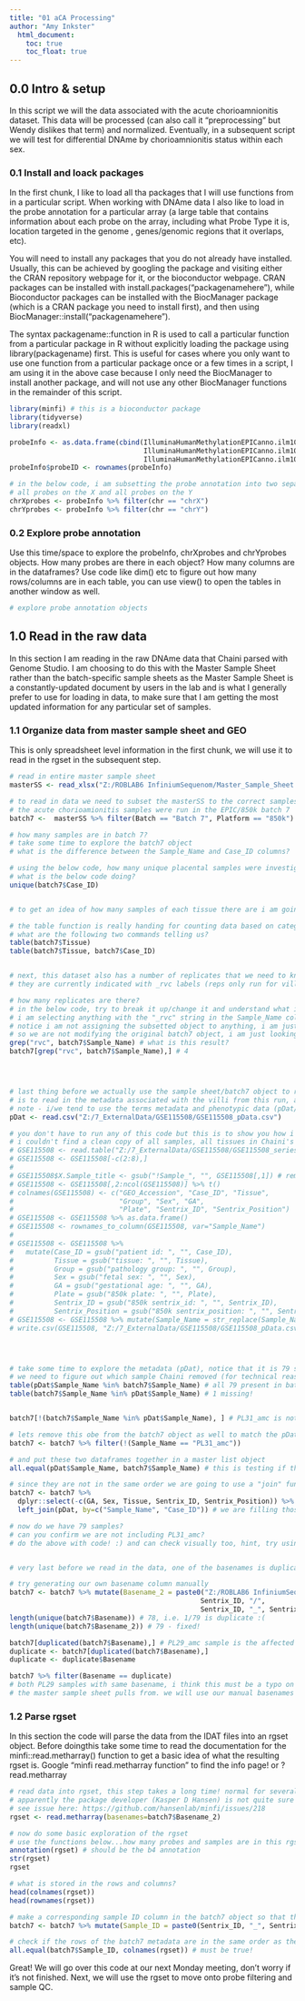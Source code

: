 ---
title: "01 aCA Processing"
author: "Amy Inkster"
  html_document:
    toc: true
    toc_float: true
---

## 0.0 Intro & setup

In this script we will the data associated with the acute chorioamnionitis dataset. This data will be processed (can also call it "preprocessing" but Wendy dislikes that term) and normalized. Eventually, in a subsequent script we will test  for differential DNAme by chorioamnionitis status within each sex.

### 0.1 Install and loack packages

In the first chunk, I like to load all tha packages that I will use functions from in a particular script. When working with DNAme data I also like to load in the probe annotation for a particular array (a large table that contains information about each probe on the array, including what Probe Type it is, location targeted in the genome , genes/genomic regions that it overlaps, etc).

You will need to install any packages that you do not already have installed. Usually, this can be achieved by googling the package and visiting either the CRAN repository webpage for it, or the bioconductor webpage. CRAN packages can be installed with install.packages("packagenamehere"), while Bioconductor packages can be installed with the BiocManager package (which is a CRAN package you need to install first), and then using BiocManager::install("packagenamehere").

The syntax packagename::function in R is used to call a particular function from a particular package in R without explicitly loading the package using library(packagename) first. This is useful for cases where you only want to use one function from a particular package once or a few times in a script, I am using it in the above case because I only need the BiocManager to install another package, and will not use any other BiocManager functions in the remainder of this script. 

```{r setup, echo=F, message=F, warning=F}

library(minfi) # this is a bioconductor package
library(tidyverse)
library(readxl)

probeInfo <- as.data.frame(cbind(IlluminaHumanMethylationEPICanno.ilm10b4.hg19::Locations, 
                                 IlluminaHumanMethylationEPICanno.ilm10b4.hg19::Other, 
                                 IlluminaHumanMethylationEPICanno.ilm10b4.hg19::Manifest))
probeInfo$probeID <- rownames(probeInfo)

# in the below code, i am subsetting the probe annotation into two separate lists, containing
# all probes on the X and all probes on the Y
chrXprobes <- probeInfo %>% filter(chr == "chrX") 
chrYprobes <- probeInfo %>% filter(chr == "chrY") 

```

### 0.2 Explore probe annotation

Use this time/space to explore the probeInfo, chrXprobes and chrYprobes objects. How many probes are there in each object? How many columns are in the dataframes? Use code like dim() etc to figure out how many rows/columns are in each table, you can use view() to open the tables in another window as well.

```{r}

# explore probe annotation objects

```



## 1.0 Read in the raw data


In this section I am reading in the raw DNAme data that Chaini parsed with Genome Studio. I am choosing to do this with the Master Sample Sheet rather than the batch-specific sample sheets as the Master Sample Sheet is a constantly-updated document by users in the lab and is what I generally prefer to use for loading in data, to make sure that I am getting the most updated information for any particular set of samples.

### 1.1 Organize data from master sample sheet and GEO

This is only spreadsheet level information in the first chunk, we will use it to read in the rgset in the subsequent step.

```{r read in data}

# read in entire master sample sheet 
masterSS <- read_xlsx("Z:/ROBLAB6 InfiniumSequenom/Master_Sample_Sheet.xlsx", col_names = T)

# to read in data we need to subset the masterSS to the correct samples
# the acute chorioamionitis samples were run in the EPIC/850k batch 7
batch7 <-  masterSS %>% filter(Batch == "Batch 7", Platform == "850k")

# how many samples are in batch 7?
# take some time to explore the batch7 object
# what is the difference between the Sample_Name and Case_ID columns?

# using the below code, how many unique placental samples were investigated in this project?
# what is the below code doing?
unique(batch7$Case_ID)


# to get an idea of how many samples of each tissue there are i am going use the Tissue column, tissue is also inicated by the suffix on the end of each Sample_Name (the suffixes are _vc = combined villi,  _amc = combined amnion, _chc = combined chorion). The "combined" indicates that for each placenta we sampled 4 sites and combined them in equimolar parts after DNA extraction.

# the table function is really handing for counting data based on categorical variables
# what are the following two commands telling us?
table(batch7$Tissue)
table(batch7$Tissue, batch7$Case_ID)


# next, this dataset also has a number of replicates that we need to know about
# they are currently indicated with _rvc labels (reps only run for villi samples here)

# how many replicates are there?
# in the below code, try to break it up/change it and understand what is happening here
# i am selecting anything with the "_rvc" string in the Sample_Name column and using it to subset the dataframe
# notice i am not assigning the subsetted object to anything, i am just printing it
# so we are not modifying the original batch7 object, i am just looking at part of it based on a condition
grep("rvc", batch7$Sample_Name) # what is this result?
batch7[grep("rvc", batch7$Sample_Name),] # 4




# last thing before we actually use the sample sheet/batch7 object to read in the data
# is to read in the metadata associated with the villi from this run, and make sure the information matches
# note - i/we tend to use the terms metadata and phenotypic data (pDat/pData) interchangeably
pDat <- read.csv("Z:/7_ExternalData/GSE115508/GSE115508_pData.csv")

# you don't have to run any of this code but this is to show you how i parsed the metadata from GEO
# i couldn't find a clean copy of all samples, all tissues in Chaini's or the ROBLAB6 EPIC folders
# GSE115508 <- read.table("Z:/7_ExternalData/GSE115508/GSE115508_series_matrix.txt", sep = "\t", skip = 31, nrow = 16, header = T) %>% as.data.frame
# GSE115508 <- GSE115508[-c(2:8),]
# 
# GSE115508$X.Sample_title <- gsub("!Sample_", "", GSE115508[,1]) # remove "!Sample_" prefix from rownames
# GSE115508 <- GSE115508[,2:ncol(GSE115508)] %>% t()
# colnames(GSE115508) <- c("GEO_Accession", "Case_ID", "Tissue",
#                          "Group", "Sex", "GA",
#                          "Plate", "Sentrix_ID", "Sentrix_Position")
# GSE115508 <- GSE115508 %>% as.data.frame()
# GSE115508 <- rownames_to_column(GSE115508, var="Sample_Name")
# 
# GSE115508 <- GSE115508 %>% 
#   mutate(Case_ID = gsub("patient id: ", "", Case_ID),
#          Tissue = gsub("tissue: ", "", Tissue),
#          Group = gsub("pathology group: ", "", Group),
#          Sex = gsub("fetal sex: ", "", Sex),
#          GA = gsub("gestational age: ", "", GA),
#          Plate = gsub("850k plate: ", "", Plate),
#          Sentrix_ID = gsub("850k sentrix_id: ", "", Sentrix_ID),
#          Sentrix_Position = gsub("850k sentrix_position: ", "", Sentrix_Position))
# GSE115508 <- GSE115508 %>% mutate(Sample_Name = str_replace(Sample_Name, "r_vc", "_rvc"))
# write.csv(GSE115508, "Z:/7_ExternalData/GSE115508/GSE115508_pData.csv", row.names=F)




# take some time to explore the metadata (pDat), notice that it is 79 samples/rows long vs the batch7 object that is 80 rows
# we need to figure out which sample Chaini removed (for technical reasons) as we will exclude the same one
table(pDat$Sample_Name %in% batch7$Sample_Name) # all 79 present in batch7
table(batch7$Sample_Name %in% pDat$Sample_Name) # 1 missing!


batch7[!(batch7$Sample_Name %in% pDat$Sample_Name), ] # PL31_amc is not in final GEO dataset

# lets remove this obe from the batch7 object as well to match the pDat
batch7 <- batch7 %>% filter(!(Sample_Name == "PL31_amc"))

# and put these two dataframes together in a master list object
all.equal(pDat$Sample_Name, batch7$Sample_Name) # this is testing if they are in the same order, are they?

# since they are not in the same order we are going to use a "join" function to coalesce & combine
batch7 <- batch7 %>% 
  dplyr::select(-c(GA, Sex, Tissue, Sentrix_ID, Sentrix_Position)) %>%  # drop empty cols from master SS
  left_join(pDat, by=c("Sample_Name", "Case_ID")) # we are filling those with data from pDat

# now do we have 79 samples?
# can you confirm we are not including PL31_amc?
# do the above with code! :) and can check visually too, hint, try using %in% and writing a logical expression


# very last before we read in the data, one of the basenames is duplicated (i'm not sure why, i think it is to do with the rescan issue)

# try generating our own basename column manually
batch7 <- batch7 %>% mutate(Basename_2 = paste0("Z:/ROBLAB6 InfiniumSequenom/EPIC Raw data/Batch7_rescan/",
                                               Sentrix_ID, "/",
                                               Sentrix_ID, "_", Sentrix_Position))
length(unique(batch7$Basename)) # 78, i.e. 1/79 is duplicate :(
length(unique(batch7$Basename_2)) # 79 - fixed!

batch7[duplicated(batch7$Basename),] # PL29_amc sample is the affected one
duplicate <- batch7[duplicated(batch7$Basename),] 
duplicate <- duplicate$Basename

batch7 %>% filter(Basename == duplicate) 
# both PL29 samples with same basename, i think this must be a typo on the batch sample sheet that
# the master sample sheet pulls from. we will use our manual basenames column to read in the data.

```

### 1.2 Parse rgset

In this section the code will parse the data from the IDAT files into an rgset object. Before doingthis take some time to read the documentation for the minfi::read.metharray() function to get a basic idea of what the resulting rgset is. Google "minfi read.metharray function" to find the info page! or ?read.metharray

```{r}

# read data into rgset, this step takes a long time! normal for several warnings - it is still working.
# apparently the package developer (Kasper D Hansen) is not quite sure why this happens but is working on it
# see issue here: https://github.com/hansenlab/minfi/issues/218 
rgset <- read.metharray(basenames=batch7$Basename_2)

# now do some basic exploration of the rgset
# use the functions below...how many probes and samples are in this rgset?
annotation(rgset) # should be the b4 annotation 
str(rgset)
rgset

# what is stored in the rows and columns?
head(colnames(rgset))
head(rownames(rgset))

# make a corresponding sample ID column in the batch7 object so that the two can be used together
batch7 <- batch7 %>% mutate(Sample_ID = paste0(Sentrix_ID, "_", Sentrix_Position))

# check if the rows of the batch7 metadata are in the same order as the columns of the rgset
all.equal(batch7$Sample_ID, colnames(rgset)) # must be true!

```

Great! We will go over this code at our next Monday meeting, don't worry if it's not finished. Next, we will use the rgset to move onto probe filtering and sample QC.

